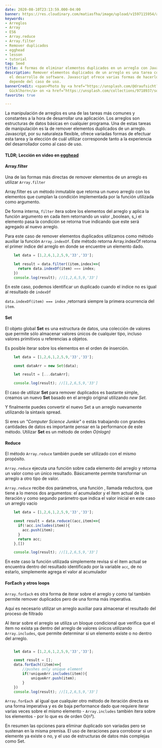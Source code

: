 ```yaml
---
date: 2020-08-10T23:13:59.000-04:00
banner: https://res.cloudinary.com/matiasfha/image/upload/v1597115954/andreas-gucklhorn-Ilpf2eUPpUE-unsplash_n8npgz.jpg
keywords:
- Arreglos
- Array
- ES6
- Array.reduce
- Array.filter
- Remover duplicados
- egghead
- lesson
- tutorial
tag: Seed
title: 4 formas de eliminar elementos duplicados en un arreglo con Javascript
description: Remover elementos duplicados de un arreglo es una tarea común durante
  el desarrollo de software. Javascript ofrece varias formas de hacerlo y su elección
  depende del caso de uso.
bannerCredit: <span>Photo by <a href="https://unsplash.com/@draufsicht?utm_source=unsplash&amp;utm_medium=referral&amp;utm_content=creditCopyText">Andreas
  Gücklhorn</a> on <a href="https://unsplash.com/collections/9718937/solar?utm_source=unsplash&amp;utm_medium=referral&amp;utm_content=creditCopyText">Unsplash</a></span>
favorite: true

---
```

La manipulación de arreglos es una de las tareas más comunes y constantes a la hora de desarrollar una aplicación. Los arreglos son estructuras de datos básicas en cualquier programa. Una de estas tareas de manipulación es la de remover elementos duplicados de un arreglo.
Javascript, por su naturaleza flexible, ofrece variadas formas de efectuar esta tarea y la elección de cuál utilizar corresponde tanto a la experiencia del desarrollador como al caso de uso.

#### **TLDR;** Lección en video en [egghead](https://egghead.io/lessons/javascript-4-formas-de-remover-elementos-duplicados-de-un-arreglo-con-javascript?pl=manipulacion-de-arreglos-con-javascript-12bd?af=4cexzz)

<EggheadLesson lessonId="javascript-4-formas-de-remover-elementos-duplicados-de-un-arreglo-con-javascript" />

#### **Array.filter**

Una de las formas más directas de remover elementos de un arreglo es utilizar `Array.filter`

Array.filter es un método inmutable que retorna un nuevo arreglo con los elementos que cumplan la condición implementada por la función utilizada como argumento.

De forma interna, `filter` itera sobre los elementos del arreglo y aplica la función argumento en cada item retornando un valor _boolean, s_i el elemento pasa la condición se retorna true indicando que este será agregado al nuevo arreglo.

Para este caso de remover elementos duplicados utilizamos como método auxiliar la función `Array.indexOf`. Este método retorna Array.indexOf retorna el primer indice del arreglo en donde se encuentre un elemento dado.

```javascript
    let data = [1,2,6,1,2,5,9,'33','33'];

    let result = data.filter((item,index)=>{
      return data.indexOf(item) === index;
    })
    console.log(result); //[1,2,6,5,9,'33']
```
En este caso, podemos identificar un duplicado cuando el indice no es igual al resultado de `indexOf`

`data.indexOf(item) === index` ,retornará siempre la primera ocurrencia del `item`.

#### **Set**

El objeto global **Set** es una estructura de datos, una colección de valores que permite sólo almacenar valores únicos de cualquier tipo, incluso valores primitivos u referencias a objetos.

Es posible iterar sobre los elementos en el orden de inserción.

```javascript
    let data = [1,2,6,1,2,5,9,'33','33'];

    const dataArr = new Set(data);

    let result = [...dataArr];

    console.log(result); //[1,2,6,5,9,'33']
```

El caso de utilizar **Set** para remover duplicados es bastante simple, creamos un nuevo **Set** basado en el arreglo original utilizando _new Set_.

Y finalmente puedes convertir el nuevo Set a un arreglo nuevamente utilizando la sintaxis spread.

Si eres un _"Computer Science Junkie"_ o estás trabajando con grandes cantidades de datos es importante pensar en la performance de este método. Utilizar **Set** es un método de orden _O(nlogn)_

#### **Reduce**

El método `Array.reduce` también puede ser utilizado con el mismo propósito.

`Array.reduce` ejecuta una función sobre cada elemento del arreglo y retorna un valor como un único resultado. Básicamente permite transformar un arreglo a otro tipo de valor.

`Array.reduce` recibe dos parámetros, una función , llamada reductora, que tiene a lo menos dos argumentos: el acumulador y el item actual de la iteración y como segundo parámetro que indica el valor inicial en este caso un arreglo vacío

```javascript
    let data = [1,2,6,1,2,5,9,'33','33'];

    const result = data.reduce((acc,item)=>{
      if(!acc.includes(item)){
      	acc.push(item);
      }
      return acc;
    },[])

    console.log(result); //[1,2,6,5,9,'33']
```

En este caso la función utilizada simplemente revisa si el item actual se encuentra dentro del resultado identificado por la variable `acc`, de no estarlo, simplemente agrega el valor al acumulador

#### **ForEach y otros loops**

`Array.forEach` es otra forma de iterar sobre el arreglo y como tal también permite remover duplicados pero de una forma más imperativa.

Aquí es necesario utilizar un arreglo auxiliar para almacenar el resultado del proceso de filtrado

Al iterar sobre el arreglo se utiliza un bloque condicional que verifica que el item no exista ya dentro del arreglo de valores únicos utilizando `Array.includes`, que permite determinar si un elemento existe o no dentro del arreglo.

```javascript

    let data = [1,2,6,1,2,5,9,'33','33'];

    const result = [];
    data.forEach((item)=>{
    	//pushes only unique element
        if(!uniqueArr.includes(item)){
    		uniqueArr.push(item);
    	}
    })
    console.log(result); //[1,2,6,5,9,'33']
```

`Array.forEach `al igual que cualquier otro método de iteración directa es una forma imperativa y es de baja performance dado que requiere iterar varias veces sobre el mismo elemento - `Array.includes` también itera sobre los elementos - por lo que es de orden O(n²).

En resumen las opciones para eliminar duplicado son variadas pero se sustenan en la misma premisa. El uso de iteraciones para corroborar si un elemente ya existe o no, y el uso de estructuras de datos más complejas como Set.

